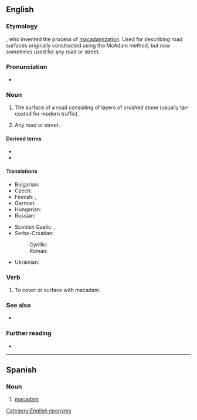 {{also|Macadam|MacAdam}}
==English==

===Etymology===
{{named-after|en|John Loudon McAdam|wplink==|born=1756|died=1836|nat=Scottish|occ=engineer}}, who invented the process of [[macadamization]]. Used for describing road surfaces originally constructed using the McAdam method, but now sometimes used for any road or street.

===Pronunciation===
* {{a|RP}} {{IPA|en|/məˈkædəm/}}

===Noun===
{{en-noun|~}}

# {{lb|en|uncountable}} The surface of a road consisting of layers of crushed stone (usually tar-coated for modern traffic).
# {{lb|en|US|dated|countable}} Any road or street.

====Derived terms====
* {{l|en|tarmac}}
* {{l|en|tarmacadam}}

====Translations====
{{trans-top|surface of a road}}
* Bulgarian: {{t+|bg|макадам|m}}
* Czech: {{t+|cs|makadam|m}}
* Finnish: {{t+|fi|sepeli}}, {{t+|fi|murske}}
* German: {{t+|de|Makadam|m|n}}
* Hungarian: {{t|hu|makadám}}
* Russian: {{t+|ru|ще́бень|m}}
{{trans-mid}}
* Scottish Gaelic: {{t|gd|bìth|f}}, {{t|gd|teàrr|f}}
* Serbo-Croatian:
*: Cyrillic: {{t|sh|макадам|m|sc=Cyrl}}
*: Roman: {{t+|sh|makadam|m}}
* Ukrainian: {{t|uk|макадам|m}}
{{trans-bottom}}

===Verb===
{{en-verb|pres_ptc2=macadamming|past2=macadammed}}

# {{lb|en|transitive}} To cover or surface with macadam.

===See also===
* {{l|en|asphalt}}
[[Category:English eponyms]]

===Further reading===
* {{pedia}}

----

==Spanish==

===Noun===
{{es-noun|m|+|pl2=macadam}}

# [[#English|macadam]]